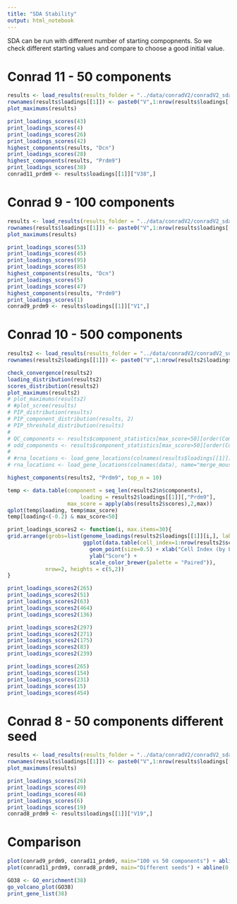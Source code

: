 ```yaml
---
title: "SDA Stability"
output: html_notebook
---
```


SDA can be run with different number of starting compopnents. So we check different starting values and compare to choose a good initial value.

# Conrad 11 - 50 components
```r
results <- load_results(results_folder = "../data/conradV2/conradV2_sda_11/", data_path = "../data/conradV2/")
rownames(results$loadings[[1]]) <- paste0("V",1:nrow(results$loadings[[1]]))
plot_maximums(results)
```

```r
print_loadings_scores(43)
print_loadings_scores(4)
print_loadings_scores(26)
print_loadings_scores(42)
highest_components(results, "Dcn")
print_loadings_scores(28)
highest_components(results, "Prdm9")
print_loadings_scores(38)
conrad11_prdm9 <- results$loadings[[1]]["V38",]
```

# Conrad 9 - 100 components

```r
results <- load_results(results_folder = "../data/conradV2/conradV2_sda_9/", data_path = "../data/conradV2/")
rownames(results$loadings[[1]]) <- paste0("V",1:nrow(results$loadings[[1]]))
plot_maximums(results)
```


```r
print_loadings_scores(53)
print_loadings_scores(45)
print_loadings_scores(95)
print_loadings_scores(85)
highest_components(results, "Dcn")
print_loadings_scores(5)
print_loadings_scores(47)
highest_components(results, "Prdm9")
print_loadings_scores(1)
conrad9_prdm9 <- results$loadings[[1]]["V1",]
```

# Conrad 10 - 500 components

```r
results2 <- load_results(results_folder = "../data/conradV2/conradV2_sda_10/", data_path = "../data/conradV2/")
rownames(results2$loadings[[1]]) <- paste0("V",1:nrow(results2$loadings[[1]]))

check_convergence(results2)
loading_distribution(results2)
scores_distribution(results2)
plot_maximums(results2)
# plot_maximums(results2)
# #plot_scree(results)
# PIP_distribution(results)
# PIP_component_distribution(results, 2)
# PIP_threshold_distribution(results)
# 
# QC_components <- results$component_statistics[max_score<50][order(Component)]$Component_name
# odd_components <- results$component_statistics[max_score>50][order(Component)]$Component_name
# 
# #rna_locations <- load_gene_locations(colnames(results$loadings[[1]]))
# rna_locations <- load_gene_locations(colnames(data), name="merge_mouse_wt")
```




```r
highest_components(results2, "Prdm9", top_n = 10)

temp <- data.table(component = seq_len(results2$n$components),
                       loading = results2$loadings[[1]][,"Prdm9"],
                   max_score = apply(abs(results2$scores),2,max))
qplot(temp$loading, temp$max_score)
temp[loading<(-0.2) & max_score<50]

print_loadings_scores2 <- function(i, max.items=30){
grid.arrange(grobs=list(genome_loadings(results2$loadings[[1]][i,], label_both = FALSE, max.items = max.items) + ggtitle(i),
                        ggplot(data.table(cell_index=1:nrow(results2$scores), score=results2$scores[,paste0("V",i)], experiment=gsub("[0-9]+","",gsub("[A-Z]+\\.","",rownames(results2$scores)))), aes(cell_index, score, colour=experiment)) +
                          geom_point(size=0.5) + xlab("Cell Index (by Library Size)") +
                          ylab("Score") +
                          scale_color_brewer(palette = "Paired")),
			nrow=2, heights = c(5,2))
}

print_loadings_scores2(265)
print_loadings_scores2(51)
print_loadings_scores2(63)
print_loadings_scores2(464)
print_loadings_scores2(136)

print_loadings_scores2(297)
print_loadings_scores2(271)
print_loadings_scores2(175)
print_loadings_scores2(83)
print_loadings_scores2(239)

print_loadings_scores(265)
print_loadings_scores(154)
print_loadings_scores(231)
print_loadings_scores(15)
print_loadings_scores(454)

```



# Conrad 8 - 50 components different seed

```r
results <- load_results(results_folder = "../data/conradV2/conradV2_sda_8/", data_path = "../data/conradV2/")
rownames(results$loadings[[1]]) <- paste0("V",1:nrow(results$loadings[[1]]))
plot_maximums(results)
```

```r
print_loadings_scores(26)
print_loadings_scores(49)
print_loadings_scores(46)
print_loadings_scores(6)
print_loadings_scores(19)
conrad8_prdm9 <- results$loadings[[1]]["V19",]
```

# Comparison
```r
plot(conrad9_prdm9, conrad11_prdm9, main="100 vs 50 components") + abline(0,-1, col="red")
plot(conrad11_prdm9, conrad8_prdm9, main="Different seeds") + abline(0,-1, col="red")
```

```r
GO38 <- GO_enrichment(38)
go_volcano_plot(GO38)
print_gene_list(38)
```

